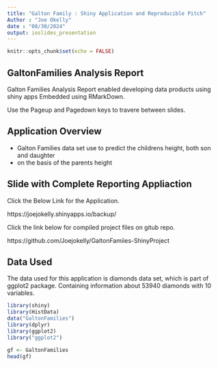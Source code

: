 ```yaml
---
title: "Galton Family : Shiny Application and Reproducible Pitch"
Author : "Joe Okelly"
date : "08/30/2024"
output: ioslides_presentation
---
```


```r
knitr::opts_chunk$set(echo = FALSE)
```

## GaltonFamilies Analysis Report

Galton Families Analysis Report enabled developing data products using shiny apps 
Embedded using RMarkDown.

Use the Pageup and Pagedown keys to travere between slides.


## Application Overview

- Galton Families data set use to predict the childrens height, both son and daughter
- on the basis of the parents height

## Slide with Complete Reporting Appliaction

Click the Below Link for the Application.

https://joejokelly.shinyapps.io/backup/


Click the link below for compiled project files on gitub repo.

https://github.com/Joejokelly/GaltonFamiies-ShinyProject

## Data Used

The data used for this application is diamonds data set, which is part of ggplot2 package. Containing information about 53940 diamonds with 10 variables.

```r
library(shiny)
library(HistData)
data("GaltonFamilies")
library(dplyr)
library(ggplot2)
library("ggplot2")

gf <- GaltonFamilies
head(gf)
```

